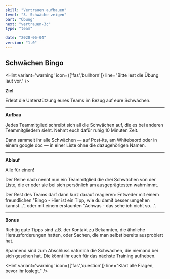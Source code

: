 ```yaml
---
skill: "Vertrauen aufbauen"
level: "3. Schwäche zeigen"
part: "Übung"
next: "vertrauen-3c"
type: "team"

date: "2020-06-04"
version: "1.0"
---
```


<Row className="tutsegment"> 
<Col>

## Schwächen Bingo

<Hint variant='warning' icon={['fas','bullhorn']}
line="Bitte lest die Übung laut vor."
/>

**Ziel**

Erlebt die Unterstützung eures Teams im Bezug auf eure Schwächen.

---

**Aufbau**

Jedes Teammitglied schreibt sich all die Schwächen auf, die es bei anderen Teammitgliedern sieht.
Nehmt euch dafür ruhig 10 Minuten Zeit.

Dann sammelt ihr alle Schwächen — auf Post-its, am Whitebaord oder in einem google doc — in einer Liste ohne die dazugehörigen Namen.

---

**Ablauf**

Alle für einen! 

Der Reihe nach nennt nun ein Teammitglied die drei Schwächen von der Liste, 
die er oder sie bei sich persönlich am ausgeprägtesten wahrnimmt.

Der Rest des Teams darf dann kurz darauf reagieren:
Entweder mit einem freundlichen "Bingo - Hier ist ein Tipp, wie du damit besser umgehen kannst...",
oder mit einem erstaunten "Achwas - das sehe ich nicht so...".

---

**Bonus**

Richtig gute Tipps sind z.B. der Kontakt zu Bekannten, die ähnliche Herausforderungen hatten, 
oder Sachen, die man selbst bereits ausprobiert hat.

Spannend sind zum Abschluss natürlich die Schwächen, die niemand bei sich gesehen hat.
Die könnt ihr euch für das nächste Training aufheben.

<Hint variant='warning' icon={['fas','question']}
line="Klärt alle Fragen, bevor ihr loslegt."
/>

</Col>
</Row>